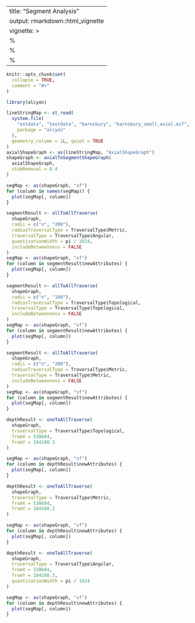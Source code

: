 <!--
SPDX-FileCopyrightText: 2024 Petros Koutsolampros

SPDX-License-Identifier: GPL-3.0-or-later
-->

---
title: "Segment Analysis"
output: rmarkdown::html_vignette
vignette: >
  %\VignetteIndexEntry{Segment Analysis}
  %\VignetteEngine{knitr::rmarkdown}
  %\VignetteEncoding{UTF-8}
---
  
```r
knitr::opts_chunk$set(
  collapse = TRUE,
  comment = "#>"
)
```

```r
library(alcyon)

lineStringMap <- st_read(
  system.file(
    "extdata", "testdata", "barnsbury", "barnsbury_small_axial.mif",
    package = "alcyon"
  ),
  geometry_column = 1L, quiet = TRUE
)
axialShapeGraph <- as(lineStringMap, "AxialShapeGraph")
shapeGraph <- axialToSegmentShapeGraph(
  axialShapeGraph,
  stubRemoval = 0.4
)
```

```r
segMap <- as(shapeGraph, "sf")
for (column in names(segMap)) {
  plot(segMap[, column])
}
```

```r
segmentResult <- allToAllTraverse(
  shapeGraph,
  radii = c("n", "200"),
  radiusTraversalType = TraversalType$Metric,
  traversalType = TraversalType$Angular,
  quantizationWidth = pi / 1024,
  includeBetweenness = FALSE
)
segMap <- as(shapeGraph, "sf")
for (column in segmentResult$newAttributes) {
  plot(segMap[, column])
}
```

```r
segmentResult <- allToAllTraverse(
  shapeGraph,
  radii = c("n", "100"),
  radiusTraversalType = TraversalType$Topological,
  traversalType = TraversalType$Topological,
  includeBetweenness = FALSE
)
segMap <- as(shapeGraph, "sf")
for (column in segmentResult$newAttributes) {
  plot(segMap[, column])
}
```

```r
segmentResult <- allToAllTraverse(
  shapeGraph,
  radii = c("n", "200"),
  radiusTraversalType = TraversalType$Metric,
  traversalType = TraversalType$Metric,
  includeBetweenness = FALSE
)
segMap <- as(shapeGraph, "sf")
for (column in segmentResult$newAttributes) {
  plot(segMap[, column])
}
```

```r
depthResult <- oneToAllTraverse(
  shapeGraph,
  traversalType = TraversalType$Topological,
  fromX = 530684,
  fromY = 184100.3
)

segMap <- as(shapeGraph, "sf")
for (column in depthResult$newAttributes) {
  plot(segMap[, column])
}
```

```r
depthResult <- oneToAllTraverse(
  shapeGraph,
  traversalType = TraversalType$Metric,
  fromX = 530684,
  fromY = 184100.3
)

segMap <- as(shapeGraph, "sf")
for (column in depthResult$newAttributes) {
  plot(segMap[, column])
}
```

```r
depthResult <- oneToAllTraverse(
  shapeGraph,
  traversalType = TraversalType$Angular,
  fromX = 530684,
  fromY = 184100.3,
  quantizationWidth = pi / 1024
)

segMap <- as(shapeGraph, "sf")
for (column in depthResult$newAttributes) {
  plot(segMap[, column])
}
```


